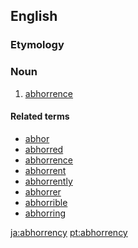 ==English==

===Etymology===
{{suffix|abhorrence|y}}

===Noun===
{{en-noun|abhorrenc|ies}}
# {{context|obsolete}} [[abhorrence]]

====Related terms====
* [[abhor]]
* [[abhorred]]
* [[abhorrence]]
* [[abhorrent]]
* [[abhorrently]]
* [[abhorrer]]
* [[abhorrible]]
* [[abhorring]]

[[ja:abhorrency]]
[[pt:abhorrency]]